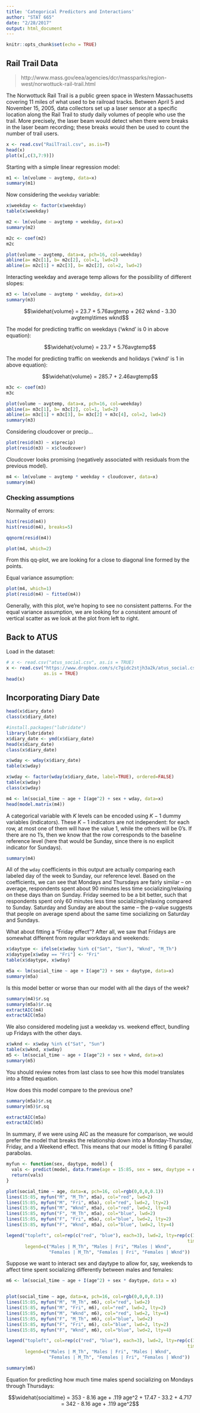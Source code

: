 ```yaml
---
title: 'Categorical Predictors and Interactions'
author: "STAT 665"
date: "2/28/2017"
output: html_document
---
```


```r
knitr::opts_chunk$set(echo = TRUE)
```


## Rail Trail Data

> http://www.mass.gov/eea/agencies/dcr/massparks/region-west/norwottuck-rail-trail.html

The Norwottuck Rail Trail is a public green space in Western Massachusetts covering 11 miles of what used to be railroad tracks. Between April 5 and November 15, 2005, data collectors set up a laser sensor at a specific location along the Rail Trail to study daily volumes of people who use the trail. More precisely, the laser beam would detect when there were breaks in the laser beam recording; these breaks would then be used to count the number of trail users.

```r
x <- read.csv("RailTrail.csv", as.is=T)
head(x)
plot(x[,c(3,7:9)])

```

Starting with a simple linear regression model:

```r
m1 <- lm(volume ~ avgtemp, data=x)
summary(m1)
```


Now considering the `weekday` variable:

```r
x$weekday <- factor(x$weekday)
table(x$weekday)

m2 <- lm(volume ~ avgtemp + weekday, data=x)
summary(m2)

m2c <- coef(m2)
m2c

plot(volume ~ avgtemp, data=x, pch=16, col=weekday)
abline(a= m2c[1], b= m2c[2], col=1, lwd=2)
abline(a= m2c[1] + m2c[3], b= m2c[2], col=2, lwd=2)
```

Interacting weekday and average temp allows for the possibility of different slopes:

```r
m3 <- lm(volume ~ avgtemp * weekday, data=x)
summary(m3)
```

$$\widehat{volume} = 23.7 + 5.76avgtemp + 262 wknd - 3.30 avgtemp\times wknd$$


The model for predicting traffic on weekdays ('wknd' is 0 in above equation):

$$\widehat{volume} = 23.7 + 5.76avgtemp$$

The model for predicting traffic on weekends and holidays ('wknd' is 1 in above equation):

$$\widehat{volume} = 285.7 + 2.46avgtemp$$


```r
m3c <- coef(m3)
m3c

plot(volume ~ avgtemp, data=x, pch=16, col=weekday)
abline(a= m3c[1], b= m3c[2], col=1, lwd=2)
abline(a= m3c[1] + m3c[3], b= m3c[2] + m3c[4], col=2, lwd=2)
summary(m3)
```

Considering cloudcover or precip...

```r
plot(resid(m3) ~ x$precip)
plot(resid(m3) ~ x$cloudcover)
```

Cloudcover looks promising (negatively associated with residuals from the previous model).

```r
m4 <- lm(volume ~ avgtemp * weekday + cloudcover, data=x)
summary(m4)
```

### Checking assumptions

Normality of errors:

```r
hist(resid(m4))
hist(resid(m4), breaks=5)

qqnorm(resid(m4))

plot(m4, which=2)
```

From this qq-plot, we are looking for a close to diagonal line formed by the points.

Equal variance assumption:

```r
plot(m4, which=1)
plot(resid(m4) ~ fitted(m4))
```

Generally, with this plot, we're hoping to see no consistent
patterns. For the equal variance assumption, we are looking for a consistent amount of vertical scatter as we look at the plot from left to right.

## Back to ATUS

Load in the dataset:

```r
# x <- read.csv("atus_social.csv", as.is = TRUE)
x <- read.csv("https://www.dropbox.com/s/c7gidc2stjh3a2k/atus_social.csv?raw=1",
              as.is = TRUE)
head(x)
```

## Incorporating Diary Date

```r
head(x$diary_date)
class(x$diary_date)

#install.packages("lubridate")
library(lubridate)
x$diary_date <- ymd(x$diary_date)
head(x$diary_date)
class(x$diary_date)

x$wday <- wday(x$diary_date)
table(x$wday)

x$wday <- factor(wday(x$diary_date, label=TRUE), ordered=FALSE)
table(x$wday)
class(x$wday)
```

```r
m4 <- lm(social_time ~ age + I(age^2) + sex + wday, data=x)
head(model.matrix(m4))
```

A categorical variable with $K$ levels can be encoded using $K-1$ dummy variables
(indicators). These $K-1$ indicators are not independent: for each row, at most
one of them will have the value 1, while the others will be 0's. If there are 
no 1's, then we know that the row corresponds to the baseline reference level
(here that would be Sunday, since there is no explicit indicator for Sundays).

```r
summary(m4)
```


All of the `wday` coefficients in this output are actually comparing each 
labeled day of the week to Sunday, our reference level. Based on the 
coefficients, we can see that Mondays and Thursdays are fairly similar -- on
average, respondents spent about 90 minutes less time socializing/relaxing on 
these days than on Sunday. Friday seemed to be a bit better, such that 
respondents spent only 60 minutes less time socializing/relaxing compared to
Sunday. Saturday and Sunday are about the same -- the p-value suggests that
people on average spend about the same time socializing on Saturday and Sundays.

What about fitting a "Friday effect"? After all, we saw that Fridays are 
somewhat different from regular workdays and weekends:

```r
x$daytype <- ifelse(x$wday %in% c("Sat", "Sun"), "Wknd", "M_Th")
x$daytype[x$wday == "Fri"] <- "Fri"
table(x$daytype, x$wday)

m5a <- lm(social_time ~ age + I(age^2) + sex + daytype, data=x)
summary(m5a)
```

Is this model better or worse than our model with all the days of the week?

```r
summary(m4)$r.sq
summary(m5a)$r.sq
extractAIC(m4)
extractAIC(m5a)
```


We also considered modeling just a weekday vs. weekend effect, bundling up 
Fridays with the other days.

```r
x$wknd <- x$wday %in% c("Sat", "Sun")
table(x$wknd, x$wday)
m5 <- lm(social_time ~ age + I(age^2) + sex + wknd, data=x)
summary(m5)
```

You should review notes from last class to see how this model translates into
a fitted equation. 

How does this model compare to the previous one?

```r
summary(m5a)$r.sq
summary(m5)$r.sq

extractAIC(m5a)
extractAIC(m5)
```


In summary, if we were using AIC as the measure for comparison, 
we would prefer the model that breaks the relationship down into a 
Monday-Thursday, Friday, and a Weekend effect. This means that our model is 
fitting 6 parallel parabolas. 


```r
myfun <- function(sex, daytype, model) {
  vals <- predict(model, data.frame(age = 15:85, sex = sex, daytype = daytype))
  return(vals)
}

plot(social_time ~ age, data=x, pch=16, col=rgb(0,0,0,0.1))
lines(15:85, myfun("M", "M_Th", m5a), col="red", lwd=2)
lines(15:85, myfun("M", "Fri", m5a), col="red", lwd=2, lty=2)
lines(15:85, myfun("M", "Wknd", m5a), col="red", lwd=2, lty=4)
lines(15:85, myfun("F", "M_Th", m5a), col="blue", lwd=2)
lines(15:85, myfun("F", "Fri", m5a), col="blue", lwd=2, lty=2)
lines(15:85, myfun("F", "Wknd", m5a), col="blue", lwd=2, lty=4)

legend("topleft", col=rep(c("red", "blue"), each=3), lwd=2, lty=rep(c(1,2,4),
                                                                    times=2),
       legend=c("Males | M_Th", "Males | Fri", "Males | Wknd",
                "Females | M_Th", "Females | Fri", "Females | Wknd"))
```

Suppose we want to interact sex and daytype to allow for, say, weekends to affect time spent socializing differently between males and females:

```r
m6 <- lm(social_time ~ age + I(age^2) + sex * daytype, data = x)


plot(social_time ~ age, data=x, pch=16, col=rgb(0,0,0,0.1))
lines(15:85, myfun("M", "M_Th", m6), col="red", lwd=2)
lines(15:85, myfun("M", "Fri", m6), col="red", lwd=2, lty=2)
lines(15:85, myfun("M", "Wknd", m6), col="red", lwd=2, lty=4)
lines(15:85, myfun("F", "M_Th", m6), col="blue", lwd=2)
lines(15:85, myfun("F", "Fri", m6), col="blue", lwd=2, lty=2)
lines(15:85, myfun("F", "Wknd", m6), col="blue", lwd=2, lty=4)

legend("topleft", col=rep(c("red", "blue"), each=3), lwd=2, lty=rep(c(1,2,4),
                                                                    times=2),
       legend=c("Males | M_Th", "Males | Fri", "Males | Wknd",
                "Females | M_Th", "Females | Fri", "Females | Wknd"))

summary(m6)
```

Equation for predicting how much time males spend socializing on Mondays through Thursdays:

$$\widehat{socialtime} = 353 - 8.16 age + .119 age^2 + 17.47 - 33.2 + 4.717 = 342 - 8.16 age + .119 age^2$$
